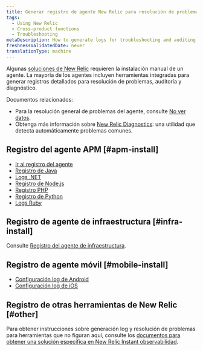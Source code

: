 ```yaml
---
title: Generar registro de agente New Relic para resolución de problemas
tags:
  - Using New Relic
  - Cross-product functions
  - Troubleshooting
metaDescription: How to generate logs for troubleshooting and auditing for New Relic agents.
freshnessValidatedDate: never
translationType: machine
---
```


Algunas [soluciones de New Relic](https://newrelic.com/instant-observability/) requieren la instalación manual de un agente. La mayoría de los agentes incluyen herramientas integradas para generar registros detallados para resolución de problemas, auditoría y diagnóstico.

Documentos relacionados:

* Para la resolución general de problemas del agente, consulte [No ver datos](/docs/agents/manage-apm-agents/troubleshooting/not-seeing-data).
* Obtenga más información sobre [New Relic Diagnostics](/docs/using-new-relic/cross-product-functions/troubleshooting/new-relic-diagnostics): una utilidad que detecta automáticamente problemas comunes.

## Registro del agente APM [#apm-install]

* [Ir al registro del agente](/docs/agents/go-agent/configuration/go-agent-logging)
* [Registro de Java](/docs/agents/java-agent/troubleshooting/generate-debug-logs-troubleshooting-java)
* [Logs .NET](/docs/agents/net-agent/troubleshooting/generate-logs-troubleshooting-net)
* [Registro de Node.js](/docs/agents/nodejs-agent/troubleshooting/generate-trace-log-troubleshooting-nodejs)
* [Registro PHP](/docs/agents/php-agent/troubleshooting/generating-logs-troubleshooting-php)
* [Registro de Python](/docs/agents/python-agent/troubleshooting/python-agent-logging)
* [Logs Ruby](/docs/agents/ruby-agent/troubleshooting/generating-logs-troubleshooting-ruby)

## Registro de agente de infraestructura [#infra-install]

Consulte [Registro del agente de infraestructura](/docs/infrastructure/new-relic-infrastructure/troubleshooting/generate-logs-troubleshooting-infrastructure).

## Registro de agente móvil [#mobile-install]

* [Configuración log de Android](/docs/mobile-monitoring/new-relic-mobile-android/api-guides/android-agent-configuration-feature-flags#logging)
* [Configuración log de iOS](/docs/mobile-monitoring/new-relic-mobile-ios/installation/ios-manual-installation#logging)

## Registro de otras herramientas de New Relic [#other]

Para obtener instrucciones sobre generación log y resolución de problemas para herramientas que no figuran aquí, consulte los [documentos para obtener una solución específica en New Relic Instant observabilidad](https://newrelic.com/instant-observability/).